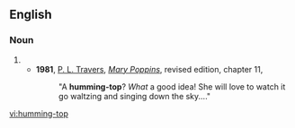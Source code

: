 ==English==
===Noun===
{{en-noun|sg=[[humming]]-[[top]]}}
#{{alternative spelling of|humming top}}
#*'''1981''', [[w:P. L. Travers|P. L. Travers]], [[w:Mary Poppins|''Mary Poppins'']], revised edition, chapter 11,
#*:"A '''humming-top'''? ''What'' a good idea! She will love to watch it go waltzing and singing down the sky...."

[[vi:humming-top]]